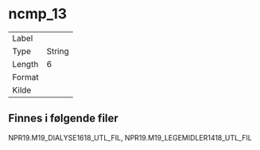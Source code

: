 
# ncmp_13

| | |
|----|----|
| Label    |  |
| Type     | String |
| Length   | 6    |
| Format   |  |
| Kilde    |   |

## Finnes i følgende filer

NPR19.M19_DIALYSE1618_UTL_FIL, NPR19.M19_LEGEMIDLER1418_UTL_FIL

